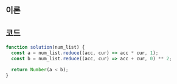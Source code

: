
## 이론

<Reduce />

## 코드

```js
function solution(num_list) {
  const a = num_list.reduce((acc, cur) => acc * cur, 1);
  const b = num_list.reduce((acc, cur) => acc + cur, 0) ** 2;

  return Number(a < b);
}
```
